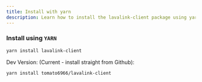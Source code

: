 ```yaml
---
title: Install with yarn
description: Learn how to install the lavalink-client package using yarn
---
```


### Install using `YARN`

```bash
yarn install lavalink-client
```

Dev Version: (Current - install straight from Github):

```bash
yarn install tomato6966/lavalink-client
```
